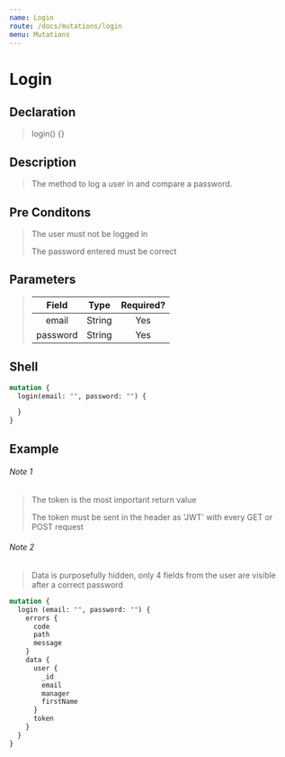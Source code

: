 ```yaml
---
name: Login
route: /docs/mutations/login
menu: Mutations
---
```


# Login

## Declaration

> login() {}

## Description

> The method to log a user in and compare a password.

## Pre Conditons

> The user must not be logged in
>
> The password entered must be correct

## Parameters

> | Field | Type  | Required? |
> |:-:|:-:|:-:|
> | email | String | Yes |
> | password | String | Yes |

## Shell 

```graphql
mutation {
  login(email: "", password: "") {

  }
}
```

## Example

###### Note 1

> The token is the most important return value
> 
> The token must be sent in the header as 'JWT' with every GET or POST request

###### Note 2

> Data is purposefully hidden, only 4 fields from the user are visible after a correct password

```graphql
mutation {
  login (email: "", password: "") {
    errors {
      code
      path
      message
    }
    data {
      user {
        _id
        email	
        manager
        firstName
      }
      token
    }
  }
}
```